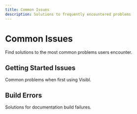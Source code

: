 ```yaml
---
title: Common Issues
description: Solutions to frequently encountered problems
---
```


# Common Issues

Find solutions to the most common problems users encounter.

## Getting Started Issues

Common problems when first using Visibl.

## Build Errors

Solutions for documentation build failures.
